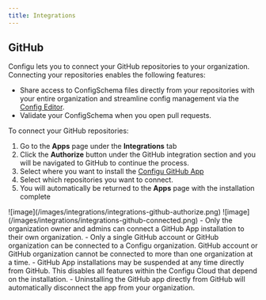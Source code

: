 ```yaml
---
title: Integrations
---
```


## GitHub

Configu lets you to connect your GitHub repositories to your organization. Connecting your repositories enables the following features:

- Share access to ConfigSchema files directly from your repositories with your entire organization and streamline config management via the [Config Editor](../configs-editor).
- Validate your ConfigSchema when you open pull requests.

To connect your GitHub repositories:

1. Go to the **Apps** page under the **Integrations** tab
2. Click the **Authorize** button under the GitHub integration section and you will be navigated to GitHub to continue the process.
3. Select where you want to install the [Configu GitHub App](https://github.com/apps/configu)
4. Select which repositories you want to connect.
5. You will automatically be returned to the **Apps** page with the installation complete

<Frame>![image](/images/integrations/integrations-github-authorize.png)</Frame>

<Frame>![image](/images/integrations/integrations-github-connected.png)</Frame>

<Info>
- Only the organization owner and admins can connect a GitHub App installation to their own organization.
</Info>

<Warning>
- Only a single GitHub account or GitHub organization can be connected to a Configu organization. GitHub account or GitHub organization cannot be connected to more than one organization at a time.
- GitHub App installations may be suspended at any time directly from GitHub. This disables all features within the Configu Cloud that depend on the installation.
- Uninstalling the GitHub app directly from GitHub will automatically disconnect the app from your organization.

</Warning>